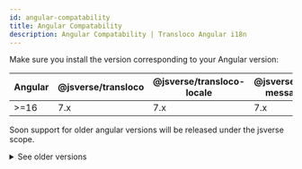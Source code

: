```yaml
---
id: angular-compatability
title: Angular Compatability
description: Angular Compatability | Transloco Angular i18n
---
```


Make sure you install the version corresponding to your Angular version:

<div class="compatability-table">

| Angular         | @jsverse/transloco | @jsverse/transloco-locale | @jsverse/transloco-messageformat | @jsverse/transloco-preload-langs | @jsverse/transloco-persist-translations | @jsverse/transloco-persist-lang |
| --------------- | ------------------ | ------------------------- | -------------------------------- | -------------------------------- | --------------------------------------- | ------------------------------- |
| >=16            | 7.x                | 7.x                       | 7.x                              | 7.x                              | 7.x                                     | 7.x                             |

Soon support for older angular versions will be released under the jsverse scope.
<details>
  <summary>See older versions</summary>
  <p>

| Angular         | @ngneat/transloco | @ngneat/transloco-locale | @ngneat/transloco-messageformat | @ngneat/transloco-preload-langs | @ngneat/transloco-persist-translations | @ngneat/transloco-persist-lang |
| --------------- | ----------------- | ------------------------ | ------------------------------- | ------------------------------- | -------------------------------------- | ------------------------------ |
| >=13 <16        | 4.x               | 4.x                      | 4.x                             | 4.x                             | 4.x                                    | 4.x                            |
| 12              | 3.x               | 3.x                      | 3.x                             | 3.x                             | 3.x                                    | 3.x                            |
| >=6 <12         | 2.x               | <3                       | <3                              | <3                              | <3                                     | <3                             |
</p>
</details>
</div>
